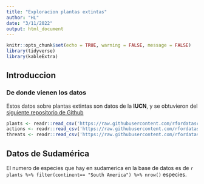 ```yaml
---
title: "Exploracion plantas extintas"
author: "HL"
date: "3/11/2022"
output: html_document
---
```


```r
knitr::opts_chunk$set(echo = TRUE, warning = FALSE, message = FALSE)
library(tidyverse)
library(kableExtra)
```

## Introduccion
### De donde vienen los datos

Estos datos sobre plantas extintas son datos de la **IUCN**, y se obtuvieron del [siguiente repositorio de Github](https://github.com/rfordatascience/tidytuesday/)

```r
plants <- readr::read_csv('https://raw.githubusercontent.com/rfordatascience/tidytuesday/master/data/2020/2020-08-18/plants.csv')
actions <- readr::read_csv('https://raw.githubusercontent.com/rfordatascience/tidytuesday/master/data/2020/2020-08-18/actions.csv')
threats <- readr::read_csv('https://raw.githubusercontent.com/rfordatascience/tidytuesday/master/data/2020/2020-08-18/threats.csv')
```

## Datos de Sudamérica

El numero de especies que hay en sudamerica en la base de datos es de `r plants %>% filter(continent== "South America") %>% nrow()` especies.


